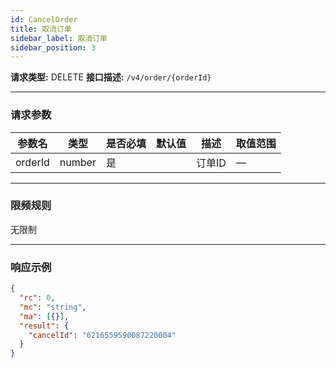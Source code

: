 ```yaml
---
id: CancelOrder
title: 取消订单
sidebar_label: 取消订单
sidebar_position: 3
---
```


**请求类型:** DELETE
**接口描述:** `/v4/order/{orderId}`

---

### 请求参数

| 参数名   | 类型   | 是否必填 | 默认值 | 描述   | 取值范围 |
|----------|--------|----------|--------|--------|----------|
| orderId  | number | 是       |        | 订单ID | —        |

---

### 限频规则
无限制

---

### 响应示例

```json title="Response"
{
  "rc": 0,
  "mc": "string",
  "ma": [{}],
  "result": {
    "cancelId": "6216559590087220004"
  }
}
